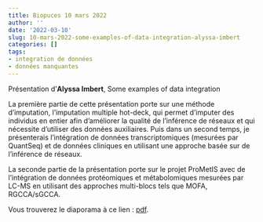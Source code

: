 ```yaml
---
title: Biopuces 10 mars 2022
author: ''
date: '2022-03-10'
slug: 10-mars-2022-some-examples-of-data-integration-alyssa-imbert
categories: []
tags: 
- integration de données
- données manquantes
---
```



Présentation d'**Alyssa Imbert**,  Some examples of data integration

La première partie de cette présentation porte sur une méthode d'imputation, l’imputation multiple hot-deck,  qui permet d’imputer des individus en entier afin d’améliorer la qualité de l’inférence de réseaux et qui nécessite d'utiliser des données auxiliaires. Puis dans un second temps, je présenterais l’intégration de données transcriptomiques (mesurées par QuantSeq) et de données cliniques en utilisant une approche basée sur de l’inférence de réseaux.

La seconde partie de la présentation porte sur le projet ProMetIS avec de l’intégration de données protéomiques et métabolomiques mesurées par LC-MS en utilisant des approches multi-blocs tels que MOFA, RGCCA/sGCCA. 


Vous trouverez le diaporama à ce lien : [pdf](/diapos/biopuces_imbert_2022_03_10.pdf).


